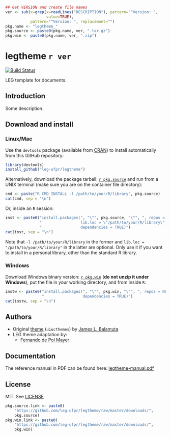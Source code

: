```r
## Get VERSION and create file names
ver <- sub(x=grep(x=readLines("DESCRIPTION"), pattern="^Version: ",
                  value=TRUE),
           pattern="^Version: ", replacement="")
pkg.name <- "legtheme_"
pkg.source <- paste0(pkg.name, ver, ".tar.gz")
pkg.win <- paste0(pkg.name, ver, ".zip")
```

# legtheme `r ver`

[![Build Status](https://travis-ci.org/leg-ufpr/legtheme.svg?branch=master)](https://travis-ci.org/leg-ufpr/legtheme)

LEG template for documents.

## Introduction

Some description.

## Download and install

### Linux/Mac

Use the `devtools` package (available from
[CRAN](http://cran-r.c3sl.ufpr.br/web/packages/devtools/index.html)) to
install automatically from this GitHub repository:

```r
library(devtools)
install_github("leg-ufpr/legtheme")
```

Alternatively, download the package tarball: [`r pkg.source`][]
and run from a UNIX terminal (make sure you are on the container file
directory):

```r
cmd <- paste("R CMD INSTALL -l /path/to/your/R/library", pkg.source)
cat(cmd, sep = "\n")
```

Or, inside an `R` session:

```r
inst <- paste0("install.packages(", "\"", pkg.source, "\"", ", repos = NULL,\n",
               "                 lib.loc = \"/path/to/your/R/library\",\n",
               "                 dependencies = TRUE)")
cat(inst, sep = "\n")
```

Note that `-l /path/to/your/R/library` in the former and `lib.loc =
"/path/to/your/R/library"` in the latter are optional. Only use it if
you want to install in a personal library, other than the standard R
library.

### Windows

Download Windows binary version: [`r pkg.win`][] (**do not unzip
it under Windows**), put the file in your working directory, and from
inside `R`:

```r
instw <- paste0("install.packages(", "\"", pkg.win, "\"", ", repos = NULL,\n",
                "                 dependencies = TRUE)")
cat(instw, sep = "\n")
```

## Authors

- Original [theme](https://github.com/coatless/uiucthemes)
  (`uiucthemes`) by [James L. Balamuta](https://github.com/coatless)
- LEG theme adaptation by:
  - [Fernando de Pol Mayer][]

## Documentation

The reference manual in PDF can be found here: [legtheme-manual.pdf][]

## License

MIT. See [LICENSE](./LICENSE)

<!-- links -->

```r
pkg.source.link <- paste0(
    "https://github.com/leg-ufpr/legtheme/raw/master/downloads/",
    pkg.source)
pkg.win.link <- paste0(
    "https://github.com/leg-ufpr/legtheme/raw/master/downloads/",
    pkg.win)
```

[`r pkg.source`]: `r pkg.source.link`
[`r pkg.win`]: `r pkg.win.link`
[legtheme-manual.pdf]: https://github.com/leg-ufpr/legtheme/raw/master/downloads/legtheme-manual.pdf
[Fernando de Pol Mayer]: http://www.leg.ufpr.br/~fernandomayer
